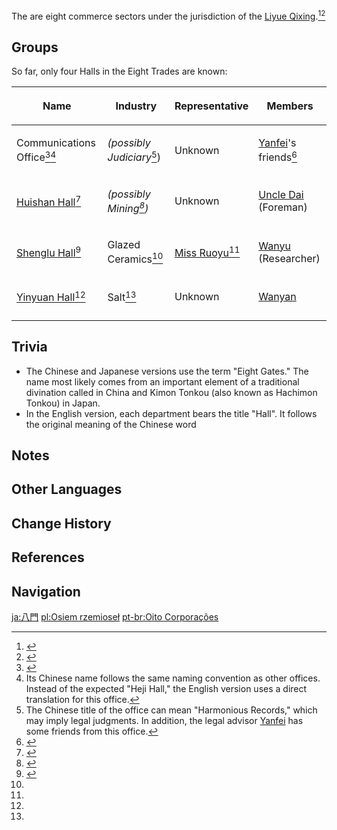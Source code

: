 {{Faction Infobox
|leader       = [[Miss Ruoyu]] ([[Shenglu Hall]])
|ally         = The [[Liyue Qixing]]
|base         = [[Liyue]]
|region       = Liyue
}}
The {{Lang|'''Eight Trades'''|zh=八门|zh_rm=Bāmén|zh_tl=Eight Gates}} are eight commerce sectors under the jurisdiction of the [[Liyue Qixing]].<ref name="Fare">{{Ref/Quest|Farewell, Sweet Salt}}</ref><ref>{{Ref/Book|Stone Tablet Compilations: Vol. I|note=Chinese}}</ref>

==Groups==
So far, only four Halls in the Eight Trades are known:
{|class="wikitable sortable"
!Name!!Industry!!Representative!!Members
|-
|Communications Office<ref>{{Ref/CS|Eula|3}}</ref><ref group="Note">Its Chinese name {{Lang|zh=和记厅|zh_rm=Héjì-tīng|zh_tl=Harmonious Records Office}} follows the same naming convention as other offices. Instead of the expected "Heji Hall," the English version uses a direct translation for this office.</ref>||''(possibly Judiciary''<ref group="Note">The Chinese title of the office can mean "Harmonious Records," which may imply legal judgments. In addition, the legal advisor [[Yanfei]] has some friends from this office.</ref>)||Unknown||[[Yanfei]]'s friends<ref>{{Ref/VO|Yanfei|Yanfei's Troubles}}</ref>
|-
|[[Huishan Hall]]<ref>{{Ref/BB|Mingyun Village Billboard}}</ref>||''(possibly Mining<ref>{{Ref/NPC|Uncle Dai}}</ref>)''||Unknown||[[Uncle Dai]] (Foreman)
|-
|[[Shenglu Hall]]<ref name="FSBB">{{Ref/BB|Feiyun Slope Bulletin Board}}</ref>||Glazed Ceramics<ref name="FSBB" />||[[Miss Ruoyu]]<ref name="FSBB" />||[[Wanyu]] (Researcher)
|-
|[[Yinyuan Hall]]<ref name="Fare" />||Salt<ref name="Fare" />||Unknown||[[Wanyan]]
|-
|}

==Trivia==
* The Chinese and Japanese versions use the term "Eight Gates." The name most likely comes from an important element of a traditional divination called {{w|Qimen Dunjia}} in China and Kimon Tonkou (also known as Hachimon Tonkou) in Japan.<section begin=halltrivia />
* In the English version, each department bears the title "Hall". It follows the original meaning of the Chinese word {{zh|s=厅|t=廳|rm=tīng|tl=hall" or "governmental office.}}<section end=halltrivia />

==Notes==
{{Reflist|note=1}}

==Other Languages==
{{Other Languages
|en      = Eight Trades
|zhs     = 八门
|zhs_rm  = Bāmén
|zht     = 八門
|zht_rm  = Bāmén
|zh_tl   = Eight Gates
|ja      = 八門
|ja_rm   = Hachimon
|ja_tl   = Eight Gates
|ko      = 8{{tt|부서|部署}}
|ko_rm   = Pal-buseo
|ko_tl   = Eight Departments
|es      = Ocho Industrias
|es_tl   = Eight Industries
|fr      = Huit Corporations
|fr_tl   = Eight Corporations
|ru      = <!--подчинённые Цисин-->
|ru_tl   = <!--subordinates of the Qixing-->
|th      = การค้าแปดสาขา
|th_rm   = Kan kha paet sakha
|th_tl   = Eight Trade Branches
|vi      = {{tt|Bát Môn|八門}}
|vi_tl   = Eight Gates
|de      = Acht Handwerke
|de_tl   = Eight Trades
|id      = Eight Trades
|pt      = Oito Comissões
|pt_tl   = Eight Commissions
|tr      = 
|tr_tl   = 
|it      = 
|it_tl   = 
}}

==Change History==
{{Change History|introduced=1.0}}

==References==
{{Reflist|2}}

==Navigation==
{{Faction Navbox}}

[[ja:八門]]
[[pl:Osiem rzemioseł]]
[[pt-br:Oito Corporações]]